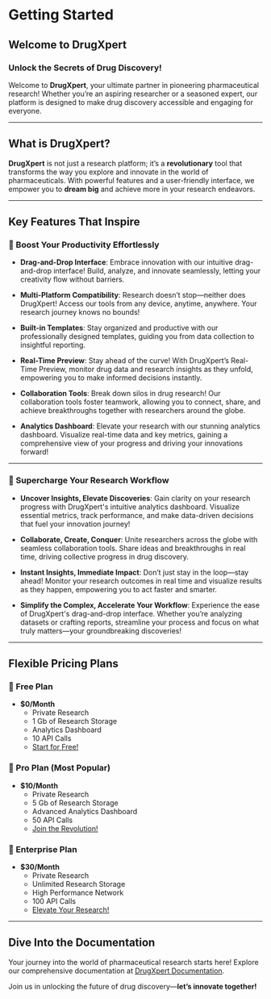 # Getting Started

## Welcome to DrugXpert

### Unlock the Secrets of Drug Discovery!

Welcome to **DrugXpert**, your ultimate partner in pioneering pharmaceutical research! Whether you’re an aspiring researcher or a seasoned expert, our platform is designed to make drug discovery accessible and engaging for everyone.

---

## What is DrugXpert?

**DrugXpert** is not just a research platform; it’s a **revolutionary** tool that transforms the way you explore and innovate in the world of pharmaceuticals. With powerful features and a user-friendly interface, we empower you to **dream big** and achieve more in your research endeavors.

---

## Key Features That Inspire

### 🚀 Boost Your Productivity Effortlessly

- **Drag-and-Drop Interface**: Embrace innovation with our intuitive drag-and-drop interface! Build, analyze, and innovate seamlessly, letting your creativity flow without barriers.

- **Multi-Platform Compatibility**: Research doesn’t stop—neither does DrugXpert! Access our tools from any device, anytime, anywhere. Your research journey knows no bounds!

- **Built-in Templates**: Stay organized and productive with our professionally designed templates, guiding you from data collection to insightful reporting.

- **Real-Time Preview**: Stay ahead of the curve! With DrugXpert’s Real-Time Preview, monitor drug data and research insights as they unfold, empowering you to make informed decisions instantly.

- **Collaboration Tools**: Break down silos in drug research! Our collaboration tools foster teamwork, allowing you to connect, share, and achieve breakthroughs together with researchers around the globe.

- **Analytics Dashboard**: Elevate your research with our stunning analytics dashboard. Visualize real-time data and key metrics, gaining a comprehensive view of your progress and driving your innovations forward!

---

### 🌟 Supercharge Your Research Workflow

- **Uncover Insights, Elevate Discoveries**: Gain clarity on your research progress with DrugXpert's intuitive analytics dashboard. Visualize essential metrics, track performance, and make data-driven decisions that fuel your innovation journey!

- **Collaborate, Create, Conquer**: Unite researchers across the globe with seamless collaboration tools. Share ideas and breakthroughs in real time, driving collective progress in drug discovery.

- **Instant Insights, Immediate Impact**: Don’t just stay in the loop—stay ahead! Monitor your research outcomes in real time and visualize results as they happen, empowering you to act faster and smarter.

- **Simplify the Complex, Accelerate Your Workflow**: Experience the ease of DrugXpert's drag-and-drop interface. Whether you’re analyzing datasets or crafting reports, streamline your process and focus on what truly matters—your groundbreaking discoveries!

---

## Flexible Pricing Plans

### 🎉 Free Plan
- **$0/Month**
  - Private Research
  - 1 Gb of Research Storage
  - Analytics Dashboard
  - 10 API Calls
  - [Start for Free!](#)

### 🌟 Pro Plan (Most Popular)
- **$10/Month**
  - Private Research
  - 5 Gb of Research Storage
  - Advanced Analytics Dashboard
  - 50 API Calls
  - [Join the Revolution!](#)

### 🚀 Enterprise Plan
- **$30/Month**
  - Private Research
  - Unlimited Research Storage
  - High Performance Network
  - 100 API Calls
  - [Elevate Your Research!](#)

---

## Dive Into the Documentation

Your journey into the world of pharmaceutical research starts here! Explore our comprehensive documentation at [DrugXpert Documentation](http://localhost:3000/another). 

Join us in unlocking the future of drug discovery—**let’s innovate together!**
